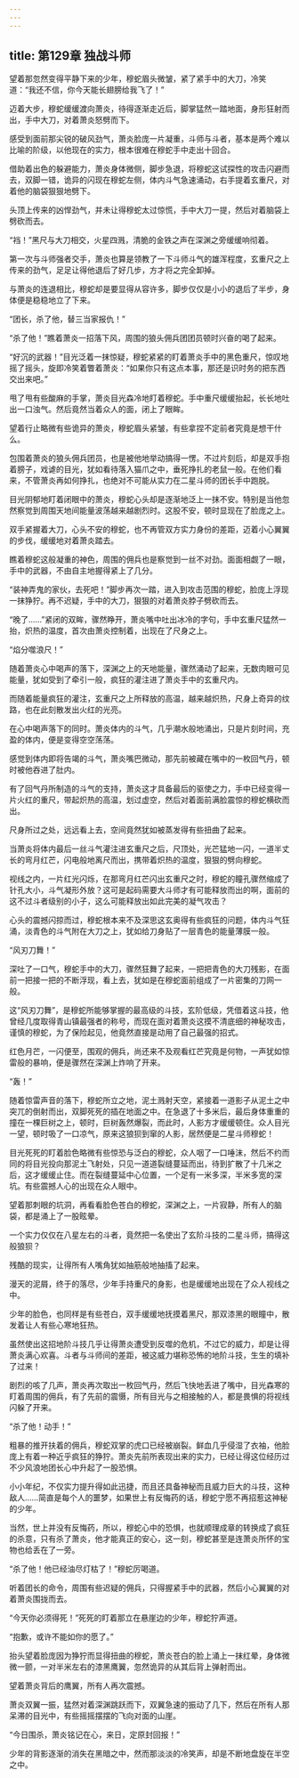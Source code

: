 ```yaml
---
---
---
```

title: 第129章 独战斗师
---



望着那忽然变得平静下来的少年，穆蛇眉头微皱，紧了紧手中的大刀，冷笑道：“我还不信，你今天能长翅膀给我飞了！”

迈着大步，穆蛇缓缓渡向萧炎，待得逐渐走近后，脚掌猛然一踏地面，身形狂射而出，手中大刀，对着萧炎怒劈而下。

感受到面前那尖锐的破风劲气，萧炎脸庞一片凝重，斗师与斗者，基本是两个难以比喻的阶级，以他现在的实力，根本很难在穆蛇手中走出十回合。

借助着出色的躲避能力，萧炎身体微侧，脚步急退，将穆蛇这试探性的攻击闪避而去，双脚一错，诡异的闪现在穆蛇左侧，体内斗气急速涌动，右手提着玄重尺，对着他的脑袋狠狠地劈下。

头顶上传来的凶悍劲气，并未让得穆蛇太过惊慌，手中大刀一提，然后对着脑袋上劈砍而去。

“裆！”黑尺与大刀相交，火星四溅，清脆的金铁之声在深渊之旁缓缓响彻着。

第一次与斗师强者交手，萧炎也算是领教了一下斗师斗气的雄浑程度，玄重尺之上传来的劲气，足足让得他退后了好几步，方才将之完全卸掉。

与萧炎的连退相比，穆蛇却是要显得从容许多，脚步仅仅是小小的退后了半步，身体便是稳稳地立了下来。

“团长，杀了他，替三当家报仇！”

“杀了他！”瞧着萧炎一招落下风，周围的狼头佣兵团团员顿时兴奋的喝了起来。

“好沉的武器！”目光泛着一抹惊疑，穆蛇紧紧的盯着萧炎手中的黑色重尺，惊叹地摇了摇头，旋即冷笑着瞥着萧炎：“如果你只有这点本事，那还是识时务的把东西交出来吧。”

甩了甩有些酸麻的手掌，萧炎目光森冷地盯着穆蛇。手中重尺缓缓抬起，长长地吐出一口浊气。然后竟然当着众人的面，闭上了眼眸。

望着行止略微有些诡异的萧炎，穆蛇眉头紧皱，有些拿捏不定前者究竟是想干什么。

包围着萧炎的狼头佣兵团员，也是被他地举动搞得一愣。不过片刻后，却是双手抱着膀子，戏谑的目光，犹如看待落入猫爪之中，垂死挣扎的老鼠一般。在他们看来，不管萧炎再如何挣扎，也绝对不可能从实力在二星斗师的团长手中跑脱。

目光阴郁地盯着闭眼中的萧炎，穆蛇心头却是逐渐地泛上一抹不安。特别是当他忽然察觉到周围天地间能量波荡越来越剧烈时。这股不安，顿时显现在了脸庞之上。

双手紧握着大刀，心头不安的穆蛇，也不再管双方实力身份的差距，迈着小心翼翼的步伐，缓缓地对着萧炎踏去。

瞧着穆蛇这般凝重的神色，周围的佣兵也是察觉到一丝不对劲。面面相觑了一眼，手中的武器，不由自主地握得紧上了几分。

“装神弄鬼的家伙，去死吧！”脚步再次一踏，进入到攻击范围的穆蛇，脸庞上浮现一抹狰狞。再不迟疑，手中的大刀，狠狠的对着萧炎脖子劈砍而去。

“晚了……”紧闭的双眸，骤然睁开，萧炎嘴中吐出冰冷的字句，手中玄重尺猛然一抬，炽热的温度，首次由萧炎控制着，出现在了尺身之上。

“焰分噬浪尺！”

随着萧炎心中喝声的落下，深渊之上的天地能量，骤然涌动了起来，无数肉眼可见能量，犹如受到了牵引一般，疯狂的灌注进了萧炎手中的玄重尺内。

而随着能量疯狂的灌注，玄重尺之上所释放的高温，越来越炽热，尺身上奇异的纹路，也在此刻散发出火红的光亮。

在心中喝声落下的同时。萧炎体内的斗气，几乎潮水般地涌出，只是片刻时间，充盈的体内，便是变得空空荡荡。

感觉到体内即将告竭的斗气，萧炎嘴巴微动，那先前被藏在嘴中的一枚回气丹，顿时被他吞进了肚内。

有了回气丹所制造的斗气的支持，萧炎这才具备最后的驱使之力，手中已经变得一片火红的重尺，带起炽热的高温，划过虚空，然后对着面前满脸震惊的穆蛇横砍而出。

尺身所过之处，远远看上去，空间竟然犹如被蒸发得有些扭曲了起来。

当萧炎将体内最后一丝斗气灌注进玄重尺之后，尺顶处，光芒猛地一闪，一道半丈长的弯月红芒，闪电般地离尺而出，携带着炽热的温度，狠狠的劈向穆蛇。

视线之内，一片红光闪烁，在那弯月红芒闪出玄重尺之时，穆蛇的瞳孔骤然缩成了针孔大小，斗气凝形外放？这可是起码需要大斗师才有可能释放而出的啊，面前的这不过斗者级别的小子，这么可能释放出如此完美的凝气攻击？

心头的震撼闪掠而过，穆蛇根本来不及深思这玄奥得有些疯狂的问题，体内斗气狂涌，淡青色的斗气附在大刀之上，犹如给刀身贴了一层青色的能量薄膜一般。

“风刃刀舞！”

深吐了一口气，穆蛇手中的大刀，骤然狂舞了起来，一把把青色的大刀残影，在面前一把接一把的不断浮现，看上去，犹如是在穆蛇面前组成了一片密集的刀网一般。

这“风刃刀舞”，是穆蛇所能够掌握的最高级的斗技，玄阶低级，凭借着这斗技，他曾经几度取得青山镇最强者的称号，而现在面对着萧炎这摸不清底细的神秘攻击，谨慎的穆蛇，为了保险起见，他竟然直接是动用了自己最强的招式。

红色月芒，一闪便至，围观的佣兵，尚还来不及观看红芒究竟是何物，一声犹如惊雷般的暴响，便是骤然在深渊上炸响了开来。

“轰！”

随着惊雷声音的落下，穆蛇所立之地，泥土溅射天空，紧接着一道影子从泥土之中突兀的倒射而出，双脚死死的插在地面之中。在急退了十多米后，最后身体重重的撞在一棵巨树之上，顿时，巨树轰然爆裂，而此时，人影方才缓缓顿住。众人目光一望，顿时吸了一口凉气，原来这狼狈到窜的人影，居然便是二星斗师穆蛇！

目光死死的盯着脸色略微有些惊恐与泛白的穆蛇，众人咽了一口唾沫，然后不约而同的将目光投向那泥土飞射处，只见一道道裂缝蔓延而出，待到扩散了十几米之后，这才缓缓止住。而在裂缝蔓延中心位置，一个足有一米多深，半米多宽的深坑。有些震撼人心的出现在众人眼中。

望着那刺眼的坑洞，再看看脸色苍白的穆蛇，深渊之上，一片寂静，所有人的脑袋，都是涌上了一股眩晕。

一个实力仅仅在八星左右的斗者，竟然把一名使出了玄阶斗技的二星斗师，搞得这般狼狈？

残酷的现实，让得所有人嘴角犹如抽筋般地抽搐了起来。

漫天的泥屑，终于的落尽，少年手持重尺的身影，也是缓缓地出现在了众人视线之中。

少年的脸色，也同样是有些苍白，双手缓缓地抚摸着黑尺，那双漆黑的眼瞳中，散发着让人有些心寒地狂热。

虽然使出这招地阶斗技几乎让得萧炎遭受到反噬的危机，不过它的威力，却是让得萧炎满心欢喜。斗者与斗师间的差距，被这威力堪称恐怖的地阶斗技，生生的填补了过来！

剧烈的咳了几声，萧炎再次取出一枚回气丹，然后飞快地丢进了嘴中，目光森寒的盯着周围的佣兵，有了先前的震慑，所有目光与之相接触的人，都是畏惧的将视线闪躲了开来。

“杀了他！动手！”

粗暴的推开扶着的佣兵，穆蛇双掌的虎口已经被崩裂。鲜血几乎侵湿了衣袖，他脸庞上有着一种近乎疯狂的狰狞。萧炎先前所表现出来的实力，已经让得这位经历过不少风浪地团长心中升起了一股恐惧。

小小年纪，不仅实力提升得如此迅捷，而且还具备神秘而且威力巨大的斗技，这种敌人……简直是每个人的噩梦，如果世上有反悔药的话，穆蛇宁愿不再招惹这神秘的少年。

当然，世上并没有反悔药，所以，穆蛇心中的恐惧，也就顺理成章的转换成了疯狂的杀意，只有杀了萧炎，他才能真正的安心，这一刻，穆蛇甚至是连萧炎所怀的宝物也给丢在了一旁。

“杀了他！他已经油尽灯枯了！”穆蛇厉喝道。

听着团长的命令，周围有些迟疑的佣兵，只得握紧手中的武器，然后小心翼翼的对着萧炎围拢而去。

“今天你必须得死！”死死的盯着那立在悬崖边的少年，穆蛇狞声道。

“抱歉，或许不能如你的愿了。”

抬头望着脸庞因为狰狞而显得扭曲的穆蛇，萧炎苍白的脸上涌上一抹红晕，身体微微一颤，一对半米左右的漆黑鹰翼，忽然诡异的从其后背上弹射而出。

望着萧炎背后的鹰翼，所有人再次震撼。

萧炎双翼一振，猛然对着深渊跳跃而下，双翼急速的振动了几下，然后在所有人那呆滞的目光中，有些摇摇摆摆的飞向对面的山崖。

“今日围杀，萧炎铭记在心，来日，定原封回报！”

少年的背影逐渐的消失在黑暗之中，然而那淡淡的冷笑声，却是不断地盘旋在半空之中。